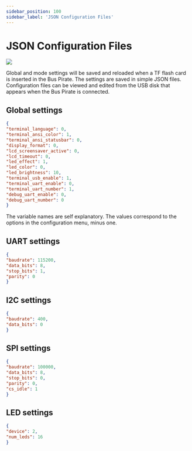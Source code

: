 ```yaml
---
sidebar_position: 100
sidebar_label: 'JSON Configuration Files'
---
```


# JSON Configuration Files

![](./img/json-config.png)

Global and mode settings will be saved and reloaded when a TF flash card is inserted in the Bus Pirate. The settings are saved in simple JSON files. Configuration files can be viewed and edited from the USB disk that appears when the Bus Pirate is connected.

## Global settings
```json
{
"terminal_language": 0,
"terminal_ansi_color": 1,
"terminal_ansi_statusbar": 0,
"display_format": 0,
"lcd_screensaver_active": 0,
"lcd_timeout": 0,
"led_effect": 1,
"led_color": 0,
"led_brightness": 10,
"terminal_usb_enable": 1,
"terminal_uart_enable": 0,
"terminal_uart_number": 1,
"debug_uart_enable": 0,
"debug_uart_number": 0
}
```
The variable names are self explanatory. The values correspond to the options in the configuration menu, minus one. 

## UART settings
```json
{
"baudrate": 115200,
"data_bits": 8,
"stop_bits": 1,
"parity": 0
}
```
## I2C settings
```json
{
"baudrate": 400,
"data_bits": 0
}
```
## SPI settings
```json
{
"baudrate": 100000,
"data_bits": 8,
"stop_bits": 0,
"parity": 0,
"cs_idle": 1
}
```
## LED settings
```json
{
"device": 2,
"num_leds": 16
}
```